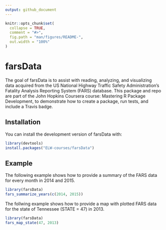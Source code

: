 ```yaml
---
output: github_document
---
```


<!-- README.md is generated from README.Rmd. Please edit that file -->

```r
knitr::opts_chunk$set(
  collapse = TRUE,
  comment = "#>",
  fig.path = "man/figures/README-",
  out.width = "100%"
)
```

# farsData

<!-- badges: start -->
<!-- badges: end -->

The goal of farsData is to assist with reading, analyzing, and visualizing data acquired from the US National Highway Traffic Safety Administration's Fatality Analysis Reporting System (FARS) database. This package and repo are part of the John Hopkins Coursera course: Mastering R Package Development, to demonstrate how to create a package, run tests, and include a Travis badge.

## Installation

You can install the development version of farsData with:

``` r
library(devtools)
install.packages("ELW-courses/farsData")
```

## Example

The following example shows how to provide a summary of the FARS data for every month in 2014 and 2015.

```r
library(farsData)
fars_summarize_years(c(2014, 2015))
```

The follwing example shows how to provide a map with plotted FARS data for the state of Tennessee (STATE = 47) in 2013. 

```r
library(farsData)
fars_map_state(47, 2013)
```
